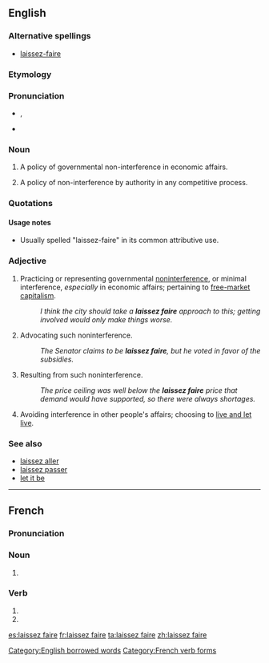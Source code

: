 {{was wotd|2008|July|13}}
==English==
{{wikipedia}}

===Alternative spellings===
* [[laissez-faire]]

===Etymology===
{{etyl|fr}} {{term|laisser faire|laissez faire|leave it be [''literally'' let do]|lang=fr}}

===Pronunciation===
* {{a|UK}} {{IPA|/ˈlæs.eɪ ˌfeə(ɹ)/|/ˈleɪ.seɪ ˌfeə(ɹ)/}}, {{SAMPA|/"l{s.eI %fe@(r)/|/"leI.seI %fe@(r)/}}
* {{audio|en-us-laissez faire.ogg|Audio (US)}}

===Noun===
{{infl|en|noun|head=[[laissez]] [[faire]]}}

# {{economics}} A policy of governmental non-interference in economic affairs.
# A policy of non-interference by authority in any competitive process.

===Quotations===
{{seeCites}}

====Usage notes====
* Usually spelled "laissez-faire" in its common attributive use.

===Adjective===
{{en-adj|pos=[[laissez]] [[faire]]}}

# {{economics|politics}} Practicing or representing governmental [[noninterference]], or minimal interference, ''especially'' in economic affairs; pertaining to [[free market|free-market]] [[capitalism]].
#: ''I think the city should take a '''laissez faire''' approach to this; getting involved would only make things worse.''
# {{economics|politics}} Advocating such noninterference.
#: ''The Senator claims to be '''laissez faire''', but he voted in favor of the subsidies.''
# {{economics}} Resulting from such noninterference.
#: ''The price ceiling was well below the '''laissez faire''' price that demand would have supported, so there were always shortages.''
# {{context|of a person}} Avoiding interference in other people's affairs; choosing to [[live and let live]].

===See also===
* [[laissez aller]]
* [[laissez passer]]
* [[let it be]]

[[Category:English borrowed words]]

----

==French==
===Pronunciation===
{{audio|laissez-faire.ogg|Audio (France)}}

===Noun===
{{fr-noun-unc|m}}
#{{rare|dated}} {{alternative form of|laisser-faire}}

===Verb===
{{fr-verb form}}

# {{form of|Second-person plural indicative present form|laisser faire|lang=French}}
# {{form of|Second-person plural imperative present form|laisser faire|lang=French}}[[Category:French verb forms]]

[[es:laissez faire]]
[[fr:laissez faire]]
[[ta:laissez faire]]
[[zh:laissez faire]]